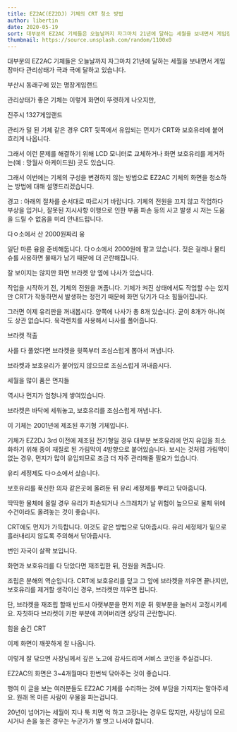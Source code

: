 ```yaml
---
title: EZ2AC(EZ2DJ) 기체의 CRT 청소 방법
author: libertin
date: 2020-05-19
sort: 대부분의 EZ2AC 기체들은 오늘날까지 자그마치 21년에 달하는 세월을 보내면서 게임장마다...
thumbnail: https://source.unsplash.com/random/1100x0
---
```


대부분의 EZ2AC 기체들은 오늘날까지 자그마치 21년에 달하는 세월을 보내면서 게임장마다 관리상태가 극과 극에 달하고 있습니다.

부산시 동래구에 있는 명장게임랜드

관리상태가 좋은 기체는 이렇게 화면이 뚜렷하게 나오지만,

진주시 1327게임랜드

관리가 덜 된 기체 같은 경우 CRT 뒷쪽에서 유입되는 먼지가 CRT와 보호유리에 붙어 흐리게 나옵니다.

그래서 이런 문제를 해결하기 위해 LCD 모니터로 교체하거나 화면 보호유리를 제거하는(예 : 망월사 아케이드원) 곳도 있습니다.

그래서 이번에는 기체의 구성을 변경하지 않는 방법으로 EZ2AC 기체의 화면을 청소하는 방법에 대해 설명드리겠습니다.

경고 : 아래의 절차를 순서대로 따르시기 바랍니다. 기체의 전원을 끄지 않고 작업하다 부상을 입거나, 잘못된 지시사항 이행으로 인한 부품 파손 등의 사고 발생 시 저는 도움을 드릴 수 없음을 미리 안내드립니다.

다ㅇ소에서 산 2000원짜리 융

일단 마른 융을 준비해둡니다. 다ㅇ소에서 2000원에 팔고 있습니다. 젖은 걸레나 물티슈를 사용하면 물때가 남기 때문에 더 곤란해집니다.

잘 보이지는 않지만 화면 브라켓 양 옆에 나사가 있습니다.

작업을 시작하기 전, 기체의 전원을 꺼줍니다. 기체가 켜진 상태에서도 작업할 수는 있지만 CRT가 작동하면서 발생하는 정전기 때문에 화면 닦기가 다소 힘들어집니다.

그러면 이제 유리판을 꺼내봅시다. 양쪽에 나사가 총 8개 있습니다. 굳이 8개가 아니여도 상관 없습니다. 육각렌치를 사용해서 나사를 풀어줍니다.

브라켓 적출

사를 다 풀었다면 브라켓을 윗쪽부터 조심스럽게 뽑아서 꺼냅니다.

브라켓과 보호유리가 붙어있지 않으므로 조심스럽게 꺼내줍시다.

세월을 많이 품은 먼지들

역시나 먼지가 엄청나게 쌓여있습니다.

브라켓은 바닥에 세워놓고, 보호유리를 조심스럽게 꺼냅니다.

이 기체는 2001년에 제조된 후기형 기체입니다.

기체가 EZ2DJ 3rd 이전에 제조된 전기형일 경우 대부분 보호유리에 먼지 유입을 최소화하기 위해 종이 재질로 된 가림막이 4방향으로 붙어있습니다. 보시는 것처럼 가림막이 없는 경우, 먼지가 많이 유입되므로 조금 더 자주 관리해줄 필요가 있습니다.

유리 세정제도 다ㅇ소에서 샀습니다.

보호유리를 푹신한 의자 같은곳에 올려둔 뒤 유리 세정제를 뿌리고 닦아줍니다.

딱딱한 물체에 올릴 경우 유리가 파손되거나 스크래치가 날 위험이 높으므로 물체 위에 수건이라도 올려놓는 것이 좋습니다.



CRT에도 먼지가 가득합니다. 이것도 같은 방법으로 닦아줍시다. 유리 세정제가 밑으로 흘러내리지 않도록 주의해서 닦아줍시다.

번인 자국이 살짝 보입니다.

화면과 보호유리를 다 닦았다면 재조립한 뒤, 전원을 켜줍니다.

조립은 분해의 역순입니다. CRT에 보호유리를 덮고 그 앞에 브라켓을 끼우면 끝나지만, 보호유리를 제거할 생각이신 경우, 브라켓만 끼우면 됩니다.

단, 브라켓을 재조립 할때 반드시 아랫부분을 먼저 끼운 뒤 윗부분을 눌러서 고정시키세요. 자칫하다 브라켓이 키판 부분에 끼어버리면 상당히 곤란합니다.

힘을 숨긴 CRT

이제 화면이 깨끗하게 잘 나옵니다.

이렇게 잘 닦으면 사장님께서 깊은 노고에 감사드리며 서비스 코인을 주실겁니다.

EZ2AC의 화면은 3~4개월마다 한번씩 닦아주는 것이 좋습니다.

행여 이 글을 보는 여러분들도 EZ2AC 기체를 수리하는 것에 부담을 가지지는 말아주세요. 원래 목 마른 사람이 우물을 파는겁니다.

20년이 넘어가는 세월이 지나 툭 치면 억 하고 고장나는 경우도 많지만, 사장님이 모르시거나 손을 놓은 경우는 누군가가 발 벗고 나서야 합니다.

